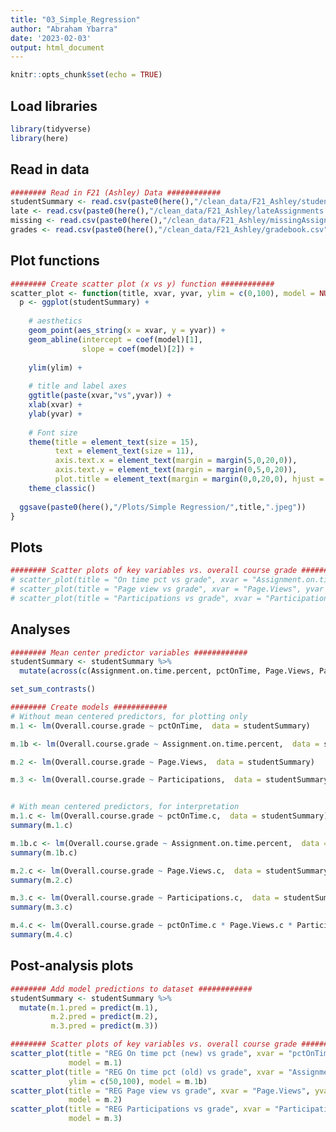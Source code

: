```yaml
---
title: "03_Simple_Regression"
author: "Abraham Ybarra"
date: '2023-02-03'
output: html_document
---
```


```r
knitr::opts_chunk$set(echo = TRUE)
```

## Load libraries

```r
library(tidyverse)
library(here)
```

## Read in data

```r
######## Read in F21 (Ashley) Data ############
studentSummary <- read.csv(paste0(here(),"/clean_data/F21_Ashley/studentSummary.csv"), header = TRUE)
late <- read.csv(paste0(here(),"/clean_data/F21_Ashley/lateAssignments.csv"), header = TRUE)
missing <- read.csv(paste0(here(),"/clean_data/F21_Ashley/missingAssignments.csv"), header = TRUE)
grades <- read.csv(paste0(here(),"/clean_data/F21_Ashley/gradebook.csv"), header = TRUE)
```

## Plot functions

```r
######## Create scatter plot (x vs y) function ############
scatter_plot <- function(title, xvar, yvar, ylim = c(0,100), model = NULL) {
  p <- ggplot(studentSummary) +
  
    # aesthetics
    geom_point(aes_string(x = xvar, y = yvar)) +
    geom_abline(intercept = coef(model)[1],
                slope = coef(model)[2]) +
    
    ylim(ylim) +
    
    # title and label axes
    ggtitle(paste(xvar,"vs",yvar)) +
    xlab(xvar) + 
    ylab(yvar) +
    
    # Font size 
    theme(title = element_text(size = 15),
          text = element_text(size = 11),
          axis.text.x = element_text(margin = margin(5,0,20,0)),
          axis.text.y = element_text(margin = margin(0,5,0,20)),
          plot.title = element_text(margin = margin(0,0,20,0), hjust = 0.5)) +
    theme_classic()
  
  ggsave(paste0(here(),"/Plots/Simple Regression/",title,".jpeg"))
}
```

## Plots

```r
######## Scatter plots of key variables vs. overall course grade ############
# scatter_plot(title = "On time pct vs grade", xvar = "Assignment.on.time.percent", yvar = "Overall.course.grade", ylim = c(50,100))
# scatter_plot(title = "Page view vs grade", xvar = "Page.Views", yvar = "Overall.course.grade", ylim = c(50,100))
# scatter_plot(title = "Participations vs grade", xvar = "Participations", yvar = "Overall.course.grade", ylim = c(50,100))
```


## Analyses

```r
######## Mean center predictor variables ############
studentSummary <- studentSummary %>%
  mutate(across(c(Assignment.on.time.percent, pctOnTime, Page.Views, Participations), ~ .x - mean(.x), .names = "{.col}.c" ))

set_sum_contrasts()

######## Create models ############
# Without mean centered predictors, for plotting only
m.1 <- lm(Overall.course.grade ~ pctOnTime,  data = studentSummary)

m.1b <- lm(Overall.course.grade ~ Assignment.on.time.percent,  data = studentSummary)

m.2 <- lm(Overall.course.grade ~ Page.Views,  data = studentSummary)

m.3 <- lm(Overall.course.grade ~ Participations,  data = studentSummary)


# With mean centered predictors, for interpretation
m.1.c <- lm(Overall.course.grade ~ pctOnTime.c,  data = studentSummary)
summary(m.1.c)

m.1b.c <- lm(Overall.course.grade ~ Assignment.on.time.percent,  data = studentSummary)
summary(m.1b.c)

m.2.c <- lm(Overall.course.grade ~ Page.Views.c,  data = studentSummary)
summary(m.2.c)

m.3.c <- lm(Overall.course.grade ~ Participations.c,  data = studentSummary)
summary(m.3.c)

m.4.c <- lm(Overall.course.grade ~ pctOnTime.c * Page.Views.c * Participations.c,  data = studentSummary)
summary(m.4.c)
```


## Post-analysis plots

```r
######## Add model predictions to dataset ############
studentSummary <- studentSummary %>%
  mutate(m.1.pred = predict(m.1),
         m.2.pred = predict(m.2),
         m.3.pred = predict(m.3))

######## Scatter plots of key variables vs. overall course grade ############
scatter_plot(title = "REG On time pct (new) vs grade", xvar = "pctOnTime", yvar = "Overall.course.grade", ylim = c(50,100), 
             model = m.1)
scatter_plot(title = "REG On time pct (old) vs grade", xvar = "Assignment.on.time.percent", yvar = "Overall.course.grade", 
             ylim = c(50,100), model = m.1b)
scatter_plot(title = "REG Page view vs grade", xvar = "Page.Views", yvar = "Overall.course.grade", ylim = c(50,100),
             model = m.2)
scatter_plot(title = "REG Participations vs grade", xvar = "Participations", yvar = "Overall.course.grade", ylim = c(50,100),
             model = m.3)
```

